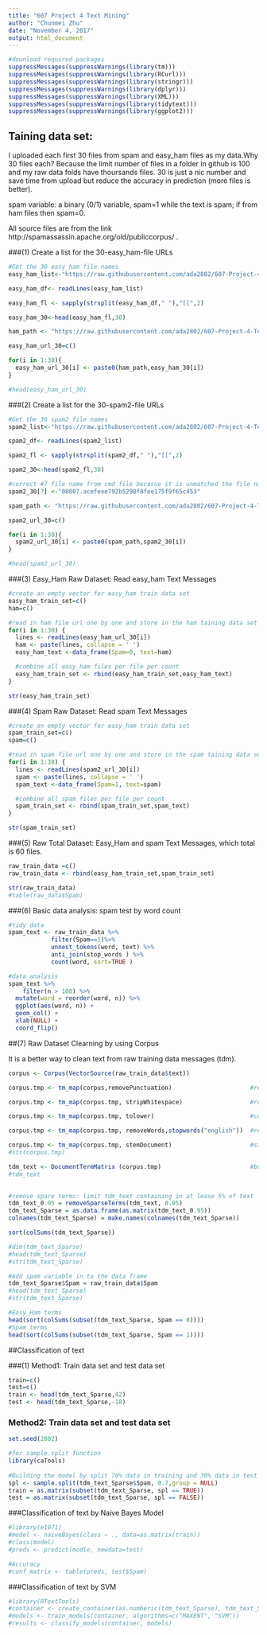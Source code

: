 ---
title: "607 Project 4 Text Mining"
author: "Chunmei Zhu"
date: "November 4, 2017"
output: html_document
---

```{r }
#download required packages
suppressMessages(suppressWarnings(library(tm)))
suppressMessages(suppressWarnings(library(RCurl)))
suppressMessages(suppressWarnings(library(stringr)))
suppressMessages(suppressWarnings(library(dplyr)))
suppressMessages(suppressWarnings(library(XML)))
suppressMessages(suppressWarnings(library(tidytext)))
suppressMessages(suppressWarnings(library(ggplot2)))
```

## Taining data set: 

I uploaded each first 30 files from spam and easy_ham files as my data.Why 30 files each? Because the limit number of files in a folder in github is 100 and my raw data folds have thoursands files. 30 is just a nic number and save time from upload but reduce the accuracy in prediction (more files is better).

spam variable: a binary (0/1) variable, spam=1 while the text is spam; if from ham files then spam=0.

All source files are from the link http://spamassassin.apache.org/old/publiccorpus/ .

###(1) Create a list for the 30-easy_ham-file URLs  

```{r}
#Get the 30 easy_ham file names
easy_ham_list<-"https://raw.githubusercontent.com/ada2802/607-Project-4-Text-Mining/master/easy_ham/cmds"

easy_ham_df<- readLines(easy_ham_list)

easy_ham_fl <- sapply(strsplit(easy_ham_df," "),"[[",2)

easy_ham_30<-head(easy_ham_fl,30)

ham_path <- "https://raw.githubusercontent.com/ada2802/607-Project-4-Text-Mining/master/easy_ham/"

easy_ham_url_30=c()

for(i in 1:30){
  easy_ham_url_30[i] <- paste0(ham_path,easy_ham_30[i])
}

#head(easy_ham_url_30)
```

###(2) Create a list for the 30-spam2-file URLs  

```{r}
#Get the 30 spam2 file names
spam2_list<-"https://raw.githubusercontent.com/ada2802/607-Project-4-Text-Mining/master/spam_2/cmds"

spam2_df<- readLines(spam2_list)

spam2_fl <- sapply(strsplit(spam2_df," "),"[[",2)

spam2_30<-head(spam2_fl,30)

#correct #7 file name from cmd file becasue it is unmatched the file name
spam2_30[7] <-"00007.acefeee792b5298f8fee175f9f65c453"

spam_path <- "https://raw.githubusercontent.com/ada2802/607-Project-4-Text-Mining/master/spam_2/"

spam2_url_30=c()

for(i in 1:30){
  spam2_url_30[i] <- paste0(spam_path,spam2_30[i])
}

#head(spam2_url_30)
```

###(3) Easy_Ham Raw Dataset: Read easy_ham Text Messages

```{r}
#create an empty vector for easy_ham train data set
easy_ham_train_set=c()
ham=c()

#read in ham file url one by one and store in the ham taining data set vector
for(i in 1:30) {  
  lines <- readLines(easy_ham_url_30[i])
  ham <- paste(lines, collapse = ' ')
  easy_ham_text <-data_frame(Spam=0, text=ham)

  #combine all easy_ham files per file per count
  easy_ham_train_set <- rbind(easy_ham_train_set,easy_ham_text)
}

str(easy_ham_train_set)
```

###(4) Spam Raw Dataset: Read spam Text Messages

```{r}
#create an empty vector for easy_ham train data set
spam_train_set=c()
spam=c()

#read in spam file url one by one and store in the spam taining data set vector
for(i in 1:30) {  
  lines <- readLines(spam2_url_30[i])
  spam <- paste(lines, collapse = ' ')
  spam_text <-data_frame(Spam=1, text=spam)

  #combine all spam files per file per count
  spam_train_set <- rbind(spam_train_set,spam_text)
}

str(spam_train_set)
```

###(5) Raw Total Dataset: Easy_Ham and spam Text Messages, which total is 60 files.

```{r}
raw_train_data =c()
raw_train_data <- rbind(easy_ham_train_set,spam_train_set)

str(raw_train_data)
#table(raw_data$Spam)
```

###(6) Basic data analysis: spam test by word count 

```{r}
#tidy data
spam_text <- raw_train_data %>% 
            filter(Spam==1)%>%
            unnest_tokens(word, text) %>%
            anti_join(stop_words ) %>%
            count(word, sort=TRUE )

#data analysis
spam_text %>%
    filter(n > 100) %>%
  mutate(word = reorder(word, n)) %>%
  ggplot(aes(word, n)) +
  geom_col() +
  xlab(NULL) +
  coord_flip()
```


##(7) Raw Dataset Clearning by using Corpus 

It is a better way to clean text from raw training data messages (tdm).

```{r}
corpus <- Corpus(VectorSource(raw_train_data$text))                       #create a new corpus variable

corpus.tmp <- tm_map(corpus,removePunctuation)                      #remove all punctuation

corpus.tmp <- tm_map(corpus.tmp, stripWhitespace)                   #remove all whitespace

corpus.tmp <- tm_map(corpus.tmp, tolower)                           #convert text to lowercase

corpus.tmp <- tm_map(corpus.tmp, removeWords,stopwords("english"))  #remove all English stopwords

corpus.tmp <- tm_map(corpus.tmp, stemDocument)                      #stem the words
#str(corpus.tmp)

tdm_text <- DocumentTermMatrix (corpus.tmp)                         #build a document term matrix - training data messages
#tdm_text

    
#remove spare terms: limit tdm_text containing in at lease 5% of text
tdm_text_0.95 = removeSparseTerms(tdm_text, 0.95)
tdm_text_Sparse = as.data.frame(as.matrix(tdm_text_0.95))
colnames(tdm_text_Sparse) = make.names(colnames(tdm_text_Sparse))

sort(colSums(tdm_text_Sparse))

#dim(tdm_text_Sparse)
#head(tdm_text_Sparse)
#str(tdm_text_Sparse)

#Add spam variable in to the data frame
tdm_text_Sparse$Spam = raw_train_data$Spam
#head(tdm_text_Sparse)
#str(tdm_text_Sparse)

#Easy_Ham terms
head(sort(colSums(subset(tdm_text_Sparse, Spam == 0))))
#Spam terms
head(sort(colSums(subset(tdm_text_Sparse, Spam == 1))))
```

##Classification of text

###(1) Method1: Train data set and test data set
```{r}
train=c()
test=c()
train <- head(tdm_text_Sparse,42)
test <- head(tdm_text_Sparse,-18)
```

### Method2: Train data set and test data set
```{r}
set.seed(2802)

#for sample.split function
library(caTools)
 
#Building the model by split 70% data in training and 30% data in test
spl <- sample.split(tdm_text_Sparse$Spam, 0.7,group = NULL)
train = as.matrix(subset(tdm_text_Sparse, spl == TRUE))
test = as.matrix(subset(tdm_text_Sparse, spl == FALSE))
```


###Classification of text by Naive Bayes Model

```{r}
#library(e1071)
#model <- naiveBayes(class ~ ., data=as.matrix(train))
#class(model)
#preds <- predict(modle, newdata=test)

#Accuracy
#conf_matrix <- table(preds, test$Spam)
```

###Classification of text by SVM

```{r}
#library(RTextTools)
#container <- create_container(as.numberic(tdm_text_Sparse), tdm_text_Sparse$text, trainSize=1:42, testSize=43:60,virgin=FALSE)
#models <- train_models(container, algorithms=c("MAXENT", "SVM"))
#results <- classify_models(container, models)
```
